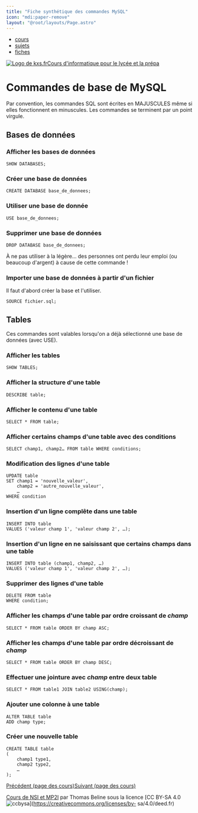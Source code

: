 ```yaml
---
title: "Fiche synthétique des commandes MySQL"
icon: "mdi:paper-remove"
layout: "@root/layouts/Page.astro"
---
```


  * [cours](https://kxs.fr/cours/)
  * [sujets](https://kxs.fr/sujets/)
  * [fiches](https://kxs.fr/fiches/)

[![Logo de kxs.fr](/img/logo.svg)](https://kxs.fr/)[Cours d'informatique pour
le lycée et la prépa](https://kxs.fr/cours/)

# Commandes de base de MySQL

Par convention, les commandes SQL sont écrites en MAJUSCULES même si elles
fonctionnent en minuscules. Les commandes se terminent par un point virgule.

## Bases de données

### Afficher les bases de données

    
    
    SHOW DATABASES;

### Créer une base de données

    
    
    CREATE DATABASE base_de_donnees;

### Utiliser une base de donnée

    
    
    USE base_de_donnees;

### Supprimer une base de données

    
    
    DROP DATABASE base_de_donnees;

À ne pas utiliser à la légère… des personnes ont perdu leur emploi (ou
beaucoup d'argent) à cause de cette commande !

### Importer une base de données à partir d'un fichier

Il faut d'abord créer la base et l'utiliser.

    
    
    SOURCE fichier.sql;

## Tables

Ces commandes sont valables lorsqu'on a déjà sélectionné une base de données
(avec USE).

### Afficher les tables

    
    
    SHOW TABLES;

### Afficher la structure d'une table

    
    
    DESCRIBE table;

### Afficher le contenu d'une table

    
    
    SELECT * FROM table;

### Afficher certains champs d'une table avec des conditions

    
    
    SELECT champ1, champ2… FROM table WHERE conditions;

### Modification des lignes d'une table

    
    
    UPDATE table
    SET champ1 = 'nouvelle_valeur',
    	champ2 = 'autre_nouvelle_valeur',
    	…
    WHERE condition

### Insertion d'un ligne complête dans une table

    
    
    INSERT INTO table
    VALUES ('valeur champ 1', 'valeur champ 2', …);

### Insertion d'un ligne en ne saisissant que certains champs dans une table

    
    
    INSERT INTO table (champ1, champ2, …)
    VALUES ('valeur champ 1', 'valeur champ 2', …);

### Supprimer des lignes d'une table

    
    
    DELETE FROM table
    WHERE condition;

### Afficher les champs d'une table par ordre croissant de _champ_

    
    
    SELECT * FROM table ORDER BY champ ASC;

### Afficher les champs d'une table par ordre décroissant de _champ_

    
    
    SELECT * FROM table ORDER BY champ DESC;

### Effectuer une jointure avec _champ_ entre deux table

    
    
    SELECT * FROM table1 JOIN table2 USING(champ);

### Ajouter une colonne à une table

    
    
    ALTER TABLE table
    ADD champ type;

### Créer une nouvelle table

    
    
    CREATE TABLE table
    (
        champ1 type1,
    	champ2 type2,
    	…
    );

[Précédent (page des cours)](..)[Suivant (page des cours)](..)

[Cours de NSI et MP2I](https://kxs.fr/cours/) par Thomas Beline sous la
licence [CC BY-SA 4.0
![ccbysa](/img/ccbysa.svg)](https://creativecommons.org/licenses/by-
sa/4.0/deed.fr)

